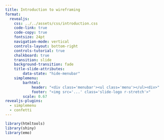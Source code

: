 ```yaml
---
title: Introduction to wireframing
format:
  revealjs:
    css: ../../assets/css/introduction.css
    code-link: true
    code-copy: true
    fontsize: 24pt
    navigation-mode: vertical
    controls-layout: bottom-right
    controls-tutorial: true
    chalkboard: true
    transition: slide
    background-transition: fade
    title-slide-attributes:
        data-state: "hide-menubar"
    simplemenu:
        barhtml:
            header: "<div class='menubar'><ul class='menu'></ul><div>"
            footer: "<img src='...' class='slide-logo r-stretch'>"
        scale: 0.67
revealjs-plugins:
  - simplemenu
  - confetti
---
```


```r
library(htmltools)
library(shiny)
library(emo)
```
